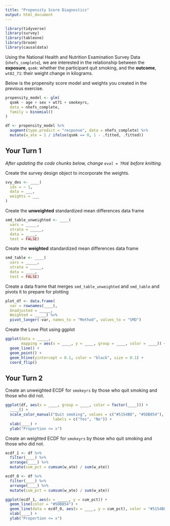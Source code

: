 ```yaml
---
title: "Propensity Score Diagnostics"
output: html_document
---
```



```r
library(tidyverse)
library(survey)
library(tableone)
library(broom)
library(causaldata)
```

Using the National Health and Nutrition Examination Survey Data (`nhefs_complete`), we are interested in the relationship between the **exposure**, `qsmk`: whether the participant quit smoking, and the **outcome**, `wt82_71`: their weight change in kilograms.

Below is the propensity score model and weights you created in the previous exercise.

```r
propensity_model <- glm(
  qsmk ~ age + sex + wt71 + smokeyrs,
  data = nhefs_complete,
  family = binomial()
)

df <- propensity_model %>%
  augment(type.predict = "response", data = nhefs_complete) %>%
  mutate(w_ate = 1 / ifelse(qsmk == 0, 1 - .fitted, .fitted))
```

## Your Turn 1

_After updating the code chunks below, change `eval = TRUE` before knitting._

Create the survey design object to incorporate the weights.

```r
svy_des <- ____(
  ids = ~ 1,
  data = ___,
  weights = ___
)
```

Create the **unweighted** standardized mean differences data frame

```r
smd_table_unweighted <- ____(
  vars = _____,
  strata = _____,
  data = ____,
  test = FALSE)
```

Create the **weighted** standardized mean differences data frame

```r
smd_table <- ____(
  vars = _____,
  strata = _____,
  data = ____,
  test = FALSE)
```

Create a data frame that merges `smd_table_unweighted` and `smd_table` and pivots it to prepare for plotting

```r
plot_df <- data.frame(
  var = rownames(____),                        
  Unadjusted = _____,                      
  Weighted = _____) %>%
  pivot_longer(-var, names_to = "Method", values_to = "SMD")
```

Create the Love Plot using ggplot

```r
ggplot(data = _____, 
       mapping = aes(x = ____, y = ____, group = ____, color = ____)) +
  geom_line() +
  geom_point() + 
  geom_hline(yintercept = 0.1, color = "black", size = 0.1) +  
  coord_flip()
```



## Your Turn 2

Create an unweighted ECDF for `smokeyrs` by those who quit smoking and those who did not.

```r
ggplot(df, aes(x = ____, group = ____, color = factor(____))) +
  ____() +
  scale_color_manual("Quit smoking", values = c("#5154B8", "#5DB854"),
                     labels = c("Yes", "No")) + 
  xlab(____) + 
  ylab("Proportion <= x") 
```


Create an weighted ECDF for `smokeyrs` by those who quit smoking and those who did not.

```r
ecdf_1 <- df %>%
  filter(____) %>%
  arrange(____) %>%
  mutate(cum_pct = cumsum(w_ate) / sum(w_ate))

ecdf_0 <- df %>%
  filter(____) %>%
  arrange(____) %>%
  mutate(cum_pct = cumsum(w_ate) / sum(w_ate))

ggplot(ecdf_1, aes(x = _____, y = cum_pct)) +
  geom_line(color = "#5DB854") +
  geom_line(data = ecdf_0, aes(x = ____, y = cum_pct), color = "#5154B8") + 
  xlab(____) + 
  ylab("Proportion <= x") 
```

